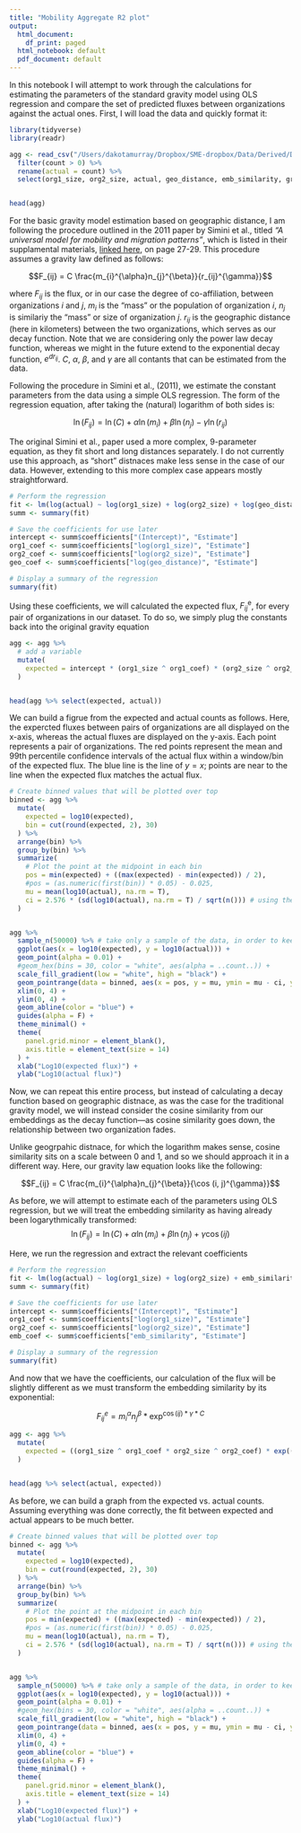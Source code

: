```yaml
---
title: "Mobility Aggregate R2 plot"
output:
  html_document:
    df_print: paged
  html_notebook: default
  pdf_document: default
---
```



In this notebook I will attempt to work through the calculations for estimating the parameters of the standard gravity model using OLS regression and compare the set of predicted fluxes between organizations against the actual ones. First, I will load the data and quickly format it:
```r
library(tidyverse)
library(readr)

agg <- read_csv("/Users/dakotamurray/Dropbox/SME-dropbox/Data/Derived/Descriptive/org/2008-2019_aggregate_org_distances_d100_ws2.csv") %>%
  filter(count > 0) %>%
  rename(actual = count) %>%
  select(org1_size, org2_size, actual, geo_distance, emb_similarity, gravity)


head(agg)
```



For the basic gravity model estimation based on geographic distance, I am following the procedure outlined in the 2011 paper by Simini et al., titled *"A universal model for mobility and migration patterns"*, which is listed in their supplamental materials, [linked here](https://arxiv.org/ftp/arxiv/papers/1111/1111.0586.pdf), on page 27-29. This procedure assumes a gravity law defined as follows:

$$F_{ij} = C \frac{m_{i}^{\alpha}n_{j}^{\beta}}{r_{ij}^{\gamma}}$$

where $F_{ij}$ is the flux, or in our case the degree of co-affiliation, between organizations $i$ and $j$, $m_{i}$ is the "mass" or the population of organization $i$, $n_{j}$ is similariy the "mass" or size of organization $j$. $r_{ij}$ is the geographic distance (here in kilometers) between the two organizations, which serves as our decay function. Note that we are considering only the power law decay function, whereas we might in the future extend to the exponential decay function, $e^{dr_{ij}}$. $C$, $\alpha$, $\beta$, and $\gamma$ are all contants that can be estimated from the data.

Following the procedure in Simini et al., (2011), we estimate the constant parameters from the data using a simple OLS regression. The form of the regression equation, after taking the (natural) logarithm of both sides is:

$$
\ln(F_{ij}) = \ln(C) + \alpha\ln(m_{i}) + \beta\ln(n_{j}) - \gamma\ln(r_{ij})
$$

The original Simini et al., paper used a more complex, 9-parameter equation, as they fit short and long distances separately. I do not currently use this approach, as "short" distnaces make less sense in the case of our data. However, extending to this more complex case appears mostly straightforward. 

```r
# Perform the regression
fit <- lm(log(actual) ~ log(org1_size) + log(org2_size) + log(geo_distance), data = agg)
summ <- summary(fit)

# Save the coefficients for use later
intercept <- summ$coefficients["(Intercept)", "Estimate"]
org1_coef <- summ$coefficients["log(org1_size)", "Estimate"]
org2_coef <- summ$coefficients["log(org2_size)", "Estimate"]
geo_coef <- summ$coefficients["log(geo_distance)", "Estimate"]

# Display a summary of the regression
summary(fit)
```

Using these coefficients, we will calculated the expected flux, $F_{ij}^{\text{e}}$, for every pair of organizations in our dataset. To do so, we simply plug the constants back into the original gravity equation
```r
agg <- agg %>%
  # add a variable
  mutate(
    expected = intercept * (org1_size ^ org1_coef) * (org2_size ^ org2_coef) / (geo_distance ^ abs(geo_coef))
  )


head(agg %>% select(expected, actual))
```



We can build a figrue from the expected and actual counts as follows. Here, the expercted fluxes between pairs of organizations are all displayed on the x-axis, whereas the actual fluxes are displayed on the y-axis. Each point represents a pair of organizations. The red points represent the mean and 99th percentile confidence intervals of the actual flux within a window/bin of the expected flux. The blue line is the line of $y = x$; points are near to the line when the expected flux matches the actual flux. 
```r
# Create binned values that will be plotted over top
binned <- agg %>%
  mutate(
    expected = log10(expected),
    bin = cut(round(expected, 2), 30)
  ) %>%
  arrange(bin) %>%
  group_by(bin) %>%
  summarize(
    # Plot the point at the midpoint in each bin
    pos = min(expected) + ((max(expected) - min(expected)) / 2),
    #pos = (as.numeric(first(bin)) * 0.05) - 0.025,
    mu = mean(log10(actual), na.rm = T),
    ci = 2.576 * (sd(log10(actual), na.rm = T) / sqrt(n())) # using the 99th percentile CI
  )


agg %>%
  sample_n(50000) %>% # take only a sample of the data, in order to keep the time drawing points low
  ggplot(aes(x = log10(expected), y = log10(actual))) +
  geom_point(alpha = 0.01) +
  #geom_hex(bins = 30, color = "white", aes(alpha = ..count..)) +
  scale_fill_gradient(low = "white", high = "black") +
  geom_pointrange(data = binned, aes(x = pos, y = mu, ymin = mu - ci, ymax = mu + ci), color = "red", size = 1, shape = 21, stroke = 2) +
  xlim(0, 4) +
  ylim(0, 4) +
  geom_abline(color = "blue") +
  guides(alpha = F) +
  theme_minimal() +
  theme(
    panel.grid.minor = element_blank(),
    axis.title = element_text(size = 14)
  ) +
  xlab("Log10(expected flux)") +
  ylab("Log10(actual flux)")
```

Now, we can repeat this entire process, but instead of calculating a decay function based on geographic distnace, as was the case for the traditional gravity model, we will instead consider the cosine similarity from our embeddings as the decay function—as cosine similarity goes down, the relationship between two organization fades. 

Unlike geogrpahic distnace, for which the logarithm makes sense, cosine similarity sits on a scale between 0 and 1, and so we should approach it in a different way. Here, our gravity law equation looks like the following:

$$F_{ij} = C \frac{m_{i}^{\alpha}n_{j}^{\beta}}{\cos (i, j)^{\gamma}}$$

As before, we will attempt to estimate each of the parameters using OLS regression, but we will treat the embedding similarity as having already been logarythmically transformed:
$$
\ln(F_{ij}) = \ln(C) + \alpha\ln(m_{i}) + \beta\ln(n_{j}) + \gamma\cos (ij)
$$

Here, we run the regression and extract the relevant coefficients

```r
# Perform the regression
fit <- lm(log(actual) ~ log(org1_size) + log(org2_size) + emb_similarity, data = agg)
summ <- summary(fit)

# Save the coefficients for use later
intercept <- summ$coefficients["(Intercept)", "Estimate"]
org1_coef <- summ$coefficients["log(org1_size)", "Estimate"]
org2_coef <- summ$coefficients["log(org2_size)", "Estimate"]
emb_coef <- summ$coefficients["emb_similarity", "Estimate"]

# Display a summary of the regression
summary(fit)
```

And now that we have the coefficients, our calculation of the flux will be slightly different as we must transform the embedding similarity by its exponential:

$$
F_{ij}^{e} = m_{i}^{\alpha}n_{j}^{\beta} * \exp^{\cos(ij) * \gamma * C}
$$

```r
agg <- agg %>%
  mutate(
    expected = ((org1_size ^ org1_coef * org2_size ^ org2_coef) * exp((emb_coef * emb_similarity) + intercept))
  )


head(agg %>% select(actual, expected))
```


As before, we can build a graph from the expected vs. actual counts. Assuming everything was done correctly, the fit between expected and actual appears to be much better. 
```r
# Create binned values that will be plotted over top
binned <- agg %>%
  mutate(
    expected = log10(expected),
    bin = cut(round(expected, 2), 30)
  ) %>%
  arrange(bin) %>%
  group_by(bin) %>%
  summarize(
    # Plot the point at the midpoint in each bin
    pos = min(expected) + ((max(expected) - min(expected)) / 2),
    #pos = (as.numeric(first(bin)) * 0.05) - 0.025,
    mu = mean(log10(actual), na.rm = T),
    ci = 2.576 * (sd(log10(actual), na.rm = T) / sqrt(n())) # using the 99th percentile CI
  )


agg %>%
  sample_n(50000) %>% # take only a sample of the data, in order to keep the time drawing points low
  ggplot(aes(x = log10(expected), y = log10(actual))) +
  geom_point(alpha = 0.01) +
  #geom_hex(bins = 30, color = "white", aes(alpha = ..count..)) +
  scale_fill_gradient(low = "white", high = "black") +
  geom_pointrange(data = binned, aes(x = pos, y = mu, ymin = mu - ci, ymax = mu + ci), color = "red", size = 1, shape = 21, stroke = 2) +
  xlim(0, 4) +
  ylim(0, 4) +
  geom_abline(color = "blue") +
  guides(alpha = F) +
  theme_minimal() +
  theme(
    panel.grid.minor = element_blank(),
    axis.title = element_text(size = 14)
  ) +
  xlab("Log10(expected flux)") +
  ylab("Log10(actual flux)")
```

